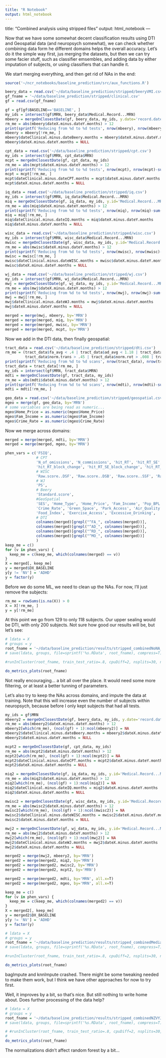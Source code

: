 ```yaml
---
title: "R Notebook"
output: html_notebook
---
```

title: "Combined analysis using stripped files"
output: html_notebook
---

Now that we have some somewhat decent classification results using DTI and Geospatial data (and neuropsych somewhat), we can check whether combining data form he different domains helps the overall accuracy. Let's do it the simple way first, jus merging the datasets, but then we can try some facier stuff, such as classifier emsembles, and adding data by either imputation of subjects, or using classifiers that can handle it.

We start merging everything, and then get rid of NAs in the end:

```r
source('~/ncr_notebooks/baseline_prediction/src/aux_functions.R')

beery_data = read.csv('~/data/baseline_prediction/stripped/beeryVMI.csv')
gf_fname = '~/data/baseline_prediction/stripped/clinical.csv'
gf = read.csv(gf_fname)

gf = gf[gf$BASELINE=='BASELINE', ]
my_ids = intersect(gf$MRN, beery_data$Medical.Record...MRN)
mbeery = mergeOnClosestDate(gf, beery_data, my_ids, y.date='record.date.collected', y.id='Medical.Record...MRN')
rm_me = abs(mbeery$dateX.minus.dateY.months) > 12
print(sprintf('Reducing from %d to %d tests', nrow(mbeery), nrow(mbeery)-sum(rm_me)))
mbeery = mbeery[!rm_me, ]
mbeery$dateClinical.minus.dateBeery.months = mbeery$dateX.minus.dateY.months
mbeery$dateX.minus.dateY.months = NULL

cpt_data = read.csv('~/data/baseline_prediction/stripped/cpt.csv')
my_ids = intersect(gf$MRN, cpt_data$MRN)
mcpt = mergeOnClosestDate(gf, cpt_data, my_ids)
rm_me = abs(mcpt$dateX.minus.dateY.months) > 12
print(sprintf('Reducing from %d to %d tests', nrow(mcpt), nrow(mcpt)-sum(rm_me)))
mcpt = mcpt[!rm_me, ]
mcpt$dateClinical.minus.dateCPT.months = mcpt$dateX.minus.dateY.months
mcpt$dateX.minus.dateY.months = NULL

iq_data = read.csv('~/data/baseline_prediction/stripped/iq.csv')
my_ids = intersect(gf$MRN, iq_data$Medical.Record...MRN)
miq = mergeOnClosestDate(gf, iq_data, my_ids, y.id='Medical.Record...MRN', y.date='record.date.collected')
rm_me = abs(miq$dateX.minus.dateY.months) > 12
print(sprintf('Reducing from %d to %d tests', nrow(miq), nrow(miq)-sum(rm_me)))
miq = miq[!rm_me, ]
miq$dateClinical.minus.dateIQ.months = miq$dateX.minus.dateY.months
miq$dateX.minus.dateY.months = NULL

wisc_data = read.csv('~/data/baseline_prediction/stripped/wisc.csv')
my_ids = intersect(gf$MRN, wisc_data$Medical.Record...MRN)
mwisc = mergeOnClosestDate(gf, wisc_data, my_ids, y.id='Medical.Record...MRN', y.date='record.date.collected')
rm_me = abs(mwisc$dateX.minus.dateY.months) > 12
print(sprintf('Reducing from %d to %d tests', nrow(mwisc), nrow(mwisc)-sum(rm_me)))
mwisc = mwisc[!rm_me, ]
mwisc$dateClinical.minus.dateWISC.months = mwisc$dateX.minus.dateY.months
mwisc$dateX.minus.dateY.months = NULL

wj_data = read.csv('~/data/baseline_prediction/stripped/wj.csv')
my_ids = intersect(gf$MRN, wj_data$Medical.Record...MRN)
mwj = mergeOnClosestDate(gf, wj_data, my_ids, y.id='Medical.Record...MRN', y.date='record.date.collected')
rm_me = abs(mwj$dateX.minus.dateY.months) > 12
print(sprintf('Reducing from %d to %d tests', nrow(mwj), nrow(mwj)-sum(rm_me)))
mwj = mwj[!rm_me, ]
mwj$dateClinical.minus.dateWJ.months = mwj$dateX.minus.dateY.months
mwj$dateX.minus.dateY.months = NULL

merged = merge(mwj, mbeery, by='MRN')
merged = merge(merged, miq, by='MRN')
merged = merge(merged, mwisc, by='MRN')
merged = merge(merged, mcpt, by='MRN')
```

Now we add in the DTI data, then finally geospatial:

```r
tract_data = read.csv('~/data/baseline_prediction/stripped/dti.csv')
rm_me = (tract_data$fa_avg < .4 | tract_data$ad_avg < 1.18 | tract_data$rd_avg > .65 | tract_data$rd_avg < .5 |
         tract_data$norm.trans > .45 | tract_data$norm.rot > .008 | tract_data$goodSlices < 45 | tract_data$goodSlices > 70)
print(sprintf('Reducing from %d to %d scans', nrow(tract_data), nrow(tract_data)-sum(rm_me)))
tract_data = tract_data[!rm_me, ]
my_ids = intersect(gf$MRN, tract_data$MRN)
mdti = mergeOnClosestDate(gf, tract_data, my_ids)
rm_me = abs(mdti$dateX.minus.dateY.months) > 12
print(sprintf('Reducing from %d to %d scans', nrow(mdti), nrow(mdti)-sum(rm_me)))
mdti = mdti[!rm_me, ]
```

```r
geo_data = read.csv('~/data/baseline_prediction/stripped/geospatial.csv')
mgeo = merge(gf, geo_data, by='MRN')
# some variables are being read as numeric...
mgeo$Home_Price = as.numeric(mgeo$Home_Price)
mgeo$Fam_Income = as.numeric(mgeo$Fam_Income)
mgeo$Crime_Rate = as.numeric(mgeo$Crime_Rate)
```

Now we merge across domains:

```r
merged = merge(merged, mdti, by='MRN')
merged = merge(merged, mgeo, by='MRN')
```

```r
phen_vars = c('FSIQ',
              # CPT
              'N_of_omissions', 'N_commissions', 'hit_RT', 'hit_RT_SE', 'variability_of_SE', 'N_perservations',
              'hit_RT_block_change', 'hit_RT_SE_block_change', 'hit_RT_ISI_change', 'hit_RT_SE_ISI_change',
              # WISC
              'Raw.score..DSF', 'Raw.score..DSB', 'Raw.score..SSF', 'Raw.score..SSB',
              # WJ
              'PS',
              # Beery
              'Standard.score',
              #GeoSpatial
              'SES', 'Home_Type', 'Home_Price', 'Fam_Income', 'Pop_BPL', 'Fam_BPL', 'Pub_School',
              'Crime_Rate', 'Green_Space', 'Park_Access', 'Air_Quality', 'Obesity_Rate',
              'Food_Index', 'Exercise_Access', 'Excessive_Drinking',
              # DTI
              colnames(merged)[grepl("^FA_", colnames(merged))],
              colnames(merged)[grepl("^AD_", colnames(merged))],
              colnames(merged)[grepl("^RD_", colnames(merged))],
              colnames(merged)[grepl("^MO_", colnames(merged))]
              )
keep_me = c()
for (v in phen_vars) {
  keep_me = c(keep_me, which(colnames(merged) == v))
}
X = merged[, keep_me]
y = merged$DX_BASELINE
y[y != 'NV'] = 'ADHD'
y = factor(y)
```

Before we do some ML, we need to clean up the NAs. For now, I'll just remove the subjects:

```r
rm_me = rowSums(is.na(X)) > 0
X = X[!rm_me, ]
y = y[!rm_me]
```

At this point we go from 129 to only 118 subjects. Our upper sealing would be DTI, with only 200 subjects. Not sure how good our results will be, but let's see:

```r
# ldata = X
# groups = y
root_fname = '~/data/baseline_prediction/results/stripped_combinedNoNA_NVvsADHD'
# save(ldata, groups, file=sprintf('%s.RData', root_fname), compress=T)

#runInCluster(root_fname, train_test_ratio=.8, cpuDiff=2, nsplits=30, nrepeatcv=5, run_models=c('rndForest', 'lr', 'xgb'))

do_metrics_plots(root_fname)
```

Not really encouraging... a bit all over the place. It would need some more filtering, or at least a better tunning of parameters.

Let's also try to keep the NAs across domains, and impute the data at training. Note that this will increase even the number of subjects within neuropsych, because before I only kept subjects that had all tests.

```r
my_ids = gf$MRN
mbeery2 = mergeOnClosestDate(gf, beery_data, my_ids, y.date='record.date.collected', y.id='Medical.Record...MRN')
rm_me = abs(mbeery2$dateX.minus.dateY.months) > 12
mbeery2[which(rm_me), (ncol(gf) + 1):ncol(mbeery2)] = NA
mbeery2$dateClinical.minus.dateBeery.months = mbeery2$dateX.minus.dateY.months
mbeery2$dateX.minus.dateY.months = NULL

mcpt2 = mergeOnClosestDate(gf, cpt_data, my_ids)
rm_me = abs(mcpt2$dateX.minus.dateY.months) > 12
mcpt2[which(rm_me), (ncol(gf) + 1):ncol(mcpt2)] = NA
mcpt2$dateClinical.minus.dateCPT.months = mcpt2$dateX.minus.dateY.months
mcpt2$dateX.minus.dateY.months = NULL

miq2 = mergeOnClosestDate(gf, iq_data, my_ids, y.id='Medical.Record...MRN', y.date='record.date.collected')
rm_me = abs(miq2$dateX.minus.dateY.months) > 12
miq2[which(rm_me), (ncol(gf) + 1):ncol(miq2)] = NA
miq2$dateClinical.minus.dateIQ.months = miq2$dateX.minus.dateY.months
miq2$dateX.minus.dateY.months = NULL

mwisc2 = mergeOnClosestDate(gf, wisc_data, my_ids, y.id='Medical.Record...MRN', y.date='record.date.collected')
rm_me = abs(mwisc2$dateX.minus.dateY.months) > 12
mwisc2[which(rm_me), (ncol(gf) + 1):ncol(mwisc2)] = NA
mwisc2$dateClinical.minus.dateWISC.months = mwisc2$dateX.minus.dateY.months
mwisc2$dateX.minus.dateY.months = NULL

mwj2 = mergeOnClosestDate(gf, wj_data, my_ids, y.id='Medical.Record...MRN', y.date='record.date.collected')
rm_me = abs(mwj2$dateX.minus.dateY.months) > 12
mwj2[which(rm_me), (ncol(gf) + 1):ncol(mwj2)] = NA
mwj2$dateClinical.minus.dateWJ.months = mwj2$dateX.minus.dateY.months
mwj2$dateX.minus.dateY.months = NULL

merged2 = merge(mwj2, mbeery2, by='MRN')
merged2 = merge(merged2, miq2, by='MRN')
merged2 = merge(merged2, mwisc2, by='MRN')
merged2 = merge(merged2, mcpt2, by='MRN')
```

```r
merged2 = merge(merged2, mdti, by='MRN', all.x=T)
merged2 = merge(merged2, mgeo, by='MRN', all.x=T)
```
```r
keep_me = c()
for (v in phen_vars) {
  keep_me = c(keep_me, which(colnames(merged2) == v))
}
X = merged2[, keep_me]
y = merged2$DX_BASELINE
y[y != 'NV'] = 'ADHD'
y = factor(y)
```

```r
# ldata = X
# groups = y
root_fname = '~/data/baseline_prediction/results/stripped_combinedMedianImpute_NVvsADHD'
# save(ldata, groups, file=sprintf('%s.RData', root_fname), compress=T)

#runInCluster(root_fname, train_test_ratio=.8, cpuDiff=2, nsplits=30, nrepeatcv=5, run_models=c('rndForest', 'lr', 'xgb'), default_preproc=c('center', 'scale', 'medianImpute'))

do_metrics_plots(root_fname)
```

bagImpute and knnImpute crashed. There might be some tweaking needed to make them work, but I think we have other approaches for now to try first.

Well, it improves by a bit, so that's nice. But still nothing to write home about. Does further processing of the data help?

```r
# ldata = X
# groups = y
root_fname = '~/data/baseline_prediction/results/stripped_combinedNZVYJMedianImpute_NVvsADHD'
# save(ldata, groups, file=sprintf('%s.RData', root_fname), compress=T)

# #runInCluster(root_fname, train_test_ratio=.8, cpuDiff=2, nsplits=30, nrepeatcv=5, run_models=c('rndForest', 'lr', 'xgb'), default_preproc=c('nzv', 'YeoJohnson', 'center', 'scale', 'medianImpute'))
# 
do_metrics_plots(root_fname)
```

The normalizations didn't affect random forest by a bit...